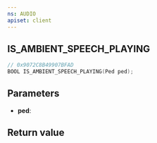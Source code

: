 ```yaml
---
ns: AUDIO
apiset: client
---
```

## IS_AMBIENT_SPEECH_PLAYING

```c
// 0x9072C8B49907BFAD
BOOL IS_AMBIENT_SPEECH_PLAYING(Ped ped);
```


## Parameters
* **ped**:

## Return value